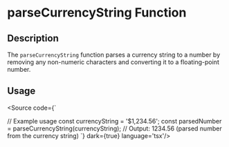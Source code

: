 
<Meta title='Utils/Misc/parseCurrencyString' />

# parseCurrencyString Function

## Description

The `parseCurrencyString` function parses a currency string to a number by removing any non-numeric characters and converting it to a floating-point number.

## Usage


<Source code={`


// Example usage
const currencyString = '$1,234.56';
const parsedNumber = parseCurrencyString(currencyString);
// Output: 1234.56 (parsed number from the currency string)
`} dark={true} language='tsx'/>
